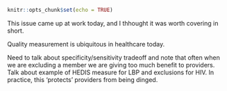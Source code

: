 ```r
knitr::opts_chunk$set(echo = TRUE)
```

This issue came up at work today, and I thhought it was worth covering in short. 

Quality measurement is ubiquitous in healthcare today. 

Need to talk about specificity/sensitivity tradeoff and note that often when we are excluding a member we are giving too much benefit to providers. Talk about example of HEDIS measure for LBP and exclusions for HIV. In practice, this 'protects' providers from being dinged. 